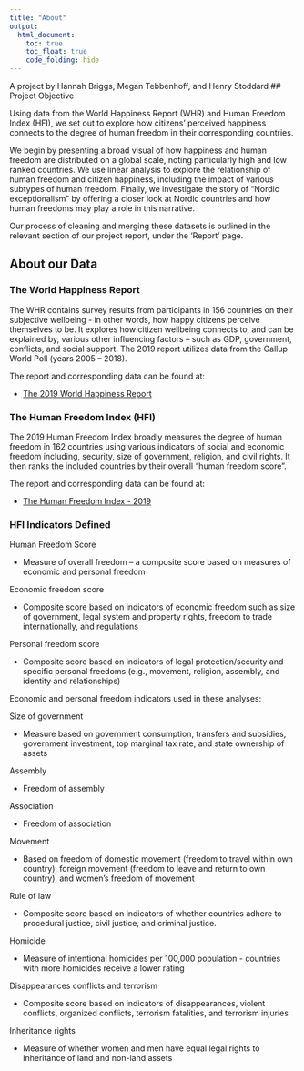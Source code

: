 ```yaml
---
title: "About"
output: 
  html_document:
    toc: true
    toc_float: true
    code_folding: hide
---
```

A project by Hannah Briggs, Megan Tebbenhoff, and Henry Stoddard
## Project Objective

Using data from the World Happiness Report (WHR) and Human Freedom Index (HFI), we set out to explore how citizens' perceived happiness connects to the degree of human freedom in their corresponding countries.

We begin by presenting a broad visual of how happiness and human freedom are distributed on a global scale, noting particularly high and low ranked countries. We use linear analysis to explore the relationship of human freedom and citizen happiness, including the impact of various subtypes of human freedom. Finally, we investigate the story of "Nordic exceptionalism" by offering a closer look at Nordic countries and how human freedoms may play a role in this narrative. 

Our process of cleaning and merging these datasets is outlined in the relevant section of our project report, under the 'Report' page. 

## About our Data {.tabset}


### The World Happiness Report 

The WHR contains survey results from participants in 156 countries on their subjective wellbeing  - in other words, how happy citizens perceive themselves to be. It explores how citizen wellbeing connects to, and can be explained by, various other influencing factors – such as GDP, government, conflicts, and social support. The 2019 report utilizes data from the Gallup World Poll (years 2005 – 2018).

The report and corresponding data can be found at: 

* [The 2019 World Happiness Report ](https://worldhappiness.report/ed/2019/)


### The Human Freedom Index (HFI)

The 2019 Human Freedom Index broadly measures the degree of human freedom in 162 countries using various indicators of social and economic freedom including, security, size of government, religion, and civil rights. It then ranks the included countries by their overall “human freedom score”.

The report and corresponding data can be found at: 

* [The Human Freedom Index - 2019](https://www.cato.org/human-freedom-index-new)

### HFI Indicators Defined

Human Freedom Score

* Measure of overall freedom – a composite score based on measures of economic and personal freedom

Economic freedom score 

* Composite score based on indicators of economic freedom such as size of government, legal system and property rights, freedom to trade internationally, and regulations

Personal freedom score 

* Composite score based on indicators of legal protection/security and specific personal freedoms (e.g., movement, religion, assembly, and identity and relationships)

Economic and personal freedom indicators used in these analyses: 

Size of government 
 
* Measure based on government consumption, transfers and subsidies, government investment, top marginal tax rate, and state ownership of assets

Assembly

* Freedom of assembly

Association

* Freedom of association

Movement 

* Based on freedom of domestic movement (freedom to travel within own country), foreign movement (freedom to leave and return to own country), and women’s freedom of movement

Rule of law 

 * Composite score based on indicators of whether countries adhere to procedural justice, civil justice, and criminal justice.

Homicide 

* Measure of intentional homicides per 100,000 population - countries with more homicides receive a lower rating

Disappearances conflicts and terrorism 

* Composite score based on indicators of disappearances, violent conflicts, organized conflicts, terrorism fatalities, and terrorism injuries

Inheritance rights

* Measure of whether women and men have equal legal rights to inheritance of land and non-land assets
